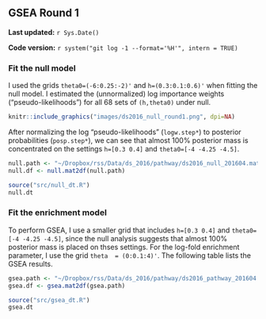 ## GSEA Round 1 {#ds2016-1}

**Last updated:** `r Sys.Date()`

**Code version:** `r system("git log -1 --format='%H'", intern = TRUE)`

### Fit the null model

I used the grids `theta0=(-6:0.25:-2)'` and `h=(0.3:0.1:0.6)'` when fitting the null model. I estimated the (unnormalized) log importance weights ("pseudo-likelihoods") for all 68 sets of `(h,theta0)` under null. 

```r
knitr::include_graphics("images/ds2016_null_round1.png", dpi=NA)
```

After normalizing the log "pseudo-likelihoods" (`logw.step*`) to posterior probabilities (`posp.step*`), we can see that almost 100% posterior mass is concentrated on the settings `h=[0.3 0.4]` and `theta0=[-4 -4.25 -4.5]`.
```r
null.path <- "~/Dropbox/rss/Data/ds_2016/pathway/ds2016_null_201604.mat"
null.df <- null.mat2df(null.path)
```

```r
source("src/null_dt.R")
null.dt
```

### Fit the enrichment model

To perform GSEA, I use a smaller grid that includes `h=[0.3 0.4]` and `theta0=[-4 -4.25 -4.5]`, since the null analysis suggests that almost 100% posterior mass is placed on thses settings. For the log-fold enrichment parameter, I use the grid `theta  = (0:0.1:4)'`. The following table lists the GSEA results. 
```r
gsea.path <- "~/Dropbox/rss/Data/ds_2016/pathway/ds2016_pathway_201604.mat"
gsea.df <- gsea.mat2df(gsea.path) 
```

```r
source("src/gsea_dt.R")
gsea.dt
```


